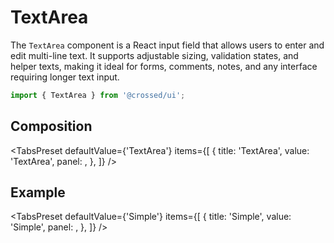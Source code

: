 
<Meta of={TextAreaStories} />

# TextArea
The `TextArea` component is a React input field that allows users to enter and edit multi-line text.
It supports adjustable sizing, validation states, and helper texts, making it ideal for forms, comments, notes, and any interface requiring longer text input.

```jsx
import { TextArea } from '@crossed/ui';
```

<Canvas of={TextAreaStories.Primary} />

## Composition

<TabsPreset
  defaultValue={'TextArea'}
  items={[
    {
      title: 'TextArea',
      value: 'TextArea',
      panel: <ArgTypes of={TextAreaStories.default.component} />,
    },
  ]}
/>

## Example
<TabsPreset
  defaultValue={'Simple'}
  items={[
    {
      title: 'Simple',
      value: 'Simple',
      panel: <Canvas of={TextAreaStories.Primary} />,
    },
  ]}
/>
